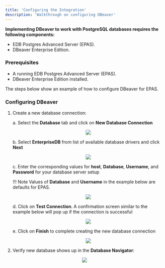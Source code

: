 ```yaml
---
title: 'Configuring the Integration'
description: 'Walkthrough on configuring DBeaver'
---
```


**Implementing DBeaver to work with PostgreSQL databases requires the following components:**

- EDB Postgres Advanced Server (EPAS).
- DBeaver Enterprise Edition.

### Prerequisites

- A running EDB Postgres Advanced Server (EPAS).
- DBeaver Enterprise Edition installed.


The steps below show an example of how to configure DBeaver for EPAS.

### Configuring DBeaver

1. Create a new database connection:

   a. Select the **Database** tab and click on **New Database Connection**

   <p align="center">
        <img  src="Images/DatabaseConnection1.png">
   </p>

   b. Select **EnterpriseDB** from list of available database drivers and click **Next**

   <p align="center">
        <img  src="Images/DatabaseConnection2.png">
   </p>

   c. Enter the corresponding values for **host**, **Database**, **Username**, and **Password** for your database server setup
   
   !!! Note
    Values of **Database** and **Username** in the example below are defaults for EPAS.
  
   <p align="center">
        <img  src="Images/DatabaseConnection3.png">
   </p>
   
   
   d. Click on **Test Connection**. A confirmation screen similar to the example below will pop up if the connection is successful

   <p align="center">
        <img  src="Images/DatabaseConnection4.png">
   </p>
   
   e. Click on **Finish** to complete creating the new database connection

   <p align="center">
        <img  src="Images/DatabaseConnection3.png">
   </p>
   

2.  Verify new database shows up in the **Database Navigator**:

<p align="center">
     <img  src="Images/DatabaseConnection5.png">
</p>
